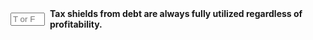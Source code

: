 ::: {.question-block}

<form onsubmit="event.preventDefault(); checkAnswerBox('module9_tf_q88','F')" style="display: flex; align-items: center; gap: 8px;">
  <input type="text" id="module9_tf_q88" name="module9_tf_q88" maxlength="1" placeholder="T or F" style="width: 55px;" data-correct-answer="F" /> 
  <label for="module9_tf_q88"><strong>Tax shields from debt are always fully utilized regardless of profitability.</strong></label>
</form>

<div id="feedback-module9_tf_q88" class="feedback" data-status="" style="display:none;">
FALSE. If a firm has low or negative earnings, it may not fully benefit from interest tax deductions, limiting the shield’s value.
</div>

:::
